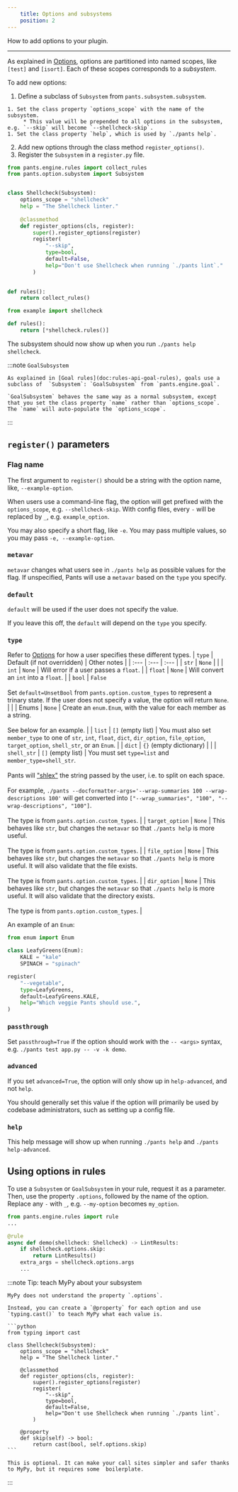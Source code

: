 ```yaml
---
    title: Options and subsystems
    position: 2
---
```



How to add options to your plugin.

---

As explained in [Options](doc:options), options are partitioned into named scopes, like `[test]` and `[isort]`. Each of these scopes corresponds to a _subsystem_.

To add new options:

1. Define a subclass of `Subsystem` from `pants.subsystem.subsystem`.
```
1. Set the class property `options_scope` with the name of the subsystem.
     * This value will be prepended to all options in the subsystem, e.g. `--skip` will become `--shellcheck-skip`.
1. Set the class property `help`, which is used by `./pants help`.
```

2. Add new options through the class method `register_options()`.
3. Register the `Subsystem`  in a `register.py` file.

<Tabs>
<TabItem value="pants-plugins/example/shellcheck.py" label="pants-plugins/example/shellcheck.py">

```python
from pants.engine.rules import collect_rules
from pants.option.subystem import Subsystem


class Shellcheck(Subsystem):
    options_scope = "shellcheck"
    help = "The Shellcheck linter."
    
    @classmethod
    def register_options(cls, register):
        super().register_options(register)
        register(
            "--skip",
            type=bool,
            default=False,
            help="Don't use Shellcheck when running `./pants lint`."
        )
    

def rules():
    return collect_rules()
```
</TabItem>
<TabItem value="pants-plugins/example/register.py" label="pants-plugins/example/register.py">

```python
from example import shellcheck

def rules():
    return [*shellcheck.rules()]
```
</TabItem>
</Tabs>

The subsystem should now show up when you run `./pants help shellcheck`.

:::note `GoalSubsystem`

    As explained in [Goal rules](doc:rules-api-goal-rules), goals use a subclass of  `Subsystem`: `GoalSubsystem` from `pants.engine.goal`.
    
    `GoalSubsystem` behaves the same way as a normal subsystem, except that you set the class property `name` rather than `options_scope`. The `name` will auto-populate the `options_scope`.

:::


## `register()` parameters
### Flag name

The first argument to `register()` should be a string with the option name, like, `--example-option`. 

When users use a command-line flag, the option will get prefixed with the `options_scope`, e.g. `--shellcheck-skip`. With config files, every `-` will be replaced by `_`, e.g. `example_option`.

You may also specify a short flag, like `-e`. You may pass multiple values, so you may pass `-e, --example-option`.

### `metavar`

`metavar` changes what users see in `./pants help` as possible values for the flag. If unspecified, Pants will use a `metavar` based on the `type` you specify.

### `default`
`default` will be used if the user does not specify the value. 

If you leave this off, the `default` will depend on the `type` you specify.

### `type`

Refer to [Options](doc:options#option-types) for how a user specifies these different types. 
| `type` | Default (if not overridden) | Other notes |
| :--- | :--- | :--- |
| `str` | `None` |  |
| `int` | `None` | Will error if a user passes a `float`. |
| `float` | `None` | Will convert an `int` into a `float`. |
| `bool` | `False` <br/><br/>Set `default=UnsetBool` from `pants.option.custom_types` to represent a trinary state. If the user does not specify a value, the option will return `None`. |  |
| Enums | `None` | Create an `enum.Enum`, with the value for each member as a string.<br/><br/>See below for an example. |
| `list` | `[]` (empty list) | You must also set `member_type` to one of `str`, `int`, `float`, `dict`, `dir_option`, `file_option`, `target_option`, `shell_str`, or an `Enum`. |
| `dict` | `{}` (empty dictionary) |  |
| `shell_str` | `[]` (empty list) | You must set `type=list` and `member_type=shell_str`.<br/><br/>Pants will ["shlex"](https://docs.python.org/3/library/shlex.html) the string passed by the user, i.e. to split on each space.<br/><br/>For example, `./pants --docformatter-args='--wrap-summaries 100 --wrap-descriptions 100'` will get converted into `["--wrap_summaries", "100", "--wrap-descriptions", "100"]`.<br/><br/>The type is from `pants.option.custom_types`. |
| `target_option` | `None` | This behaves like `str`, but changes the `metavar` so that `./pants help` is more useful.<br/><br/>The type is from `pants.option.custom_types`. |
| `file_option` | `None` | This behaves like `str`, but changes the `metavar` so that `./pants help` is more useful. It will also validate that the file exists.<br/><br/>The type is from `pants.option.custom_types`. |
| `dir_option` | `None` | This behaves like `str`, but changes the `metavar` so that `./pants help` is more useful. It will also validate that the directory exists.<br/><br/>The type is from `pants.option.custom_types`. |

An example of an `Enum`:

```python
from enum import Enum

class LeafyGreens(Enum):
    KALE = "kale"
    SPINACH = "spinach"

register(
    "--vegetable",
    type=LeafyGreens,
    default=LeafyGreens.KALE,
    help="Which veggie Pants should use.",
)
```

### `passthrough`

Set `passthrough=True` if the option should work with the `-- <args>` syntax, e.g. `./pants test app.py -- -v -k demo`.

### `advanced`

If you set `advanced=True`, the option will only show up in `help-advanced`, and not `help`.

You should generally set this value if the option will primarily be used by codebase administrators, such as setting up a config file.

### `help`

This help message will show up when running `./pants help` and `./pants help-advanced`.
## Using options in rules
To use a `Subsystem` or `GoalSubsystem` in your rule, request it as a parameter. Then, use the property `.options`, followed by the name of the option. Replace any `-` with `_`, e.g. `--my-option` becomes `my_option`.

```python
from pants.engine.rules import rule
...

@rule
async def demo(shellcheck: Shellcheck) -> LintResults:
    if shellcheck.options.skip:
        return LintResults()
    extra_args = shellcheck.options.args
    ...
```

:::note Tip: teach MyPy about your subsystem

    MyPy does not understand the property `.options`. 
    
    Instead, you can create a `@property` for each option and use `typing.cast()` to teach MyPy what each value is.
    
    ```python
    from typing import cast
    
    class Shellcheck(Subsystem):
        options_scope = "shellcheck"
        help = "The Shellcheck linter."
        
        @classmethod
        def register_options(cls, register):
            super().register_options(register)
            register(
                "--skip",
                type=bool,
                default=False,
                help="Don't use Shellcheck when running `./pants lint`.
            )
        
        @property
        def skip(self) -> bool:
            return cast(bool, self.options.skip)
    ```
    
    This is optional. It can make your call sites simpler and safer thanks to MyPy, but it requires some  boilerplate.

:::